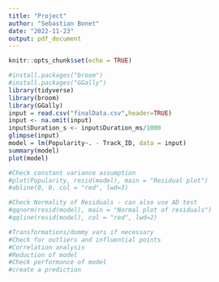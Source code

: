 ```yaml
---
title: "Project"
author: "Sebastian Bonet"
date: "2022-11-23"
output: pdf_document
---
```


```r
knitr::opts_chunk$set(echo = TRUE)
```

``` r
#install.packages("broom")
#install.packages("GGally")
library(tidyverse)
library(broom)
library(GGally)
input = read.csv("finalData.csv",header=TRUE)
input <- na.omit(input)
input$Duration_s <- input$Duration_ms/1000
glimpse(input)
model = lm(Popularity~. - Track_ID, data = input)
summary(model)
plot(model)
```

``` r
#Check constant variance assumption
#plot(Popularity, resid(model), main = "Residual plot")
#abline(0, 0, col = "red", lwd=3)

#Check Normality of Residuals - can also use AD test
#qqnorm(resid(model), main = "Normal plot of residuals")
#qqline(resid(model), col = "red", lwd=2)

#Transformations/dummy vars if necessary
#Check for outliers and influential points
#Correlation analysis
#Reduction of model
#Check performance of model
#create a prediction
```

